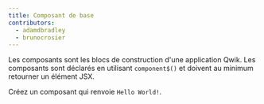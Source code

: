 ```yaml
---
title: Composant de base
contributors:
  - adamdbradley
  - brunocrosier
---
```


Les composants sont les blocs de construction d'une application Qwik. Les composants sont déclarés en utilisant `component$()` et doivent au minimum retourner un élément JSX.

Créez un composant qui renvoie `Hello World!`.
